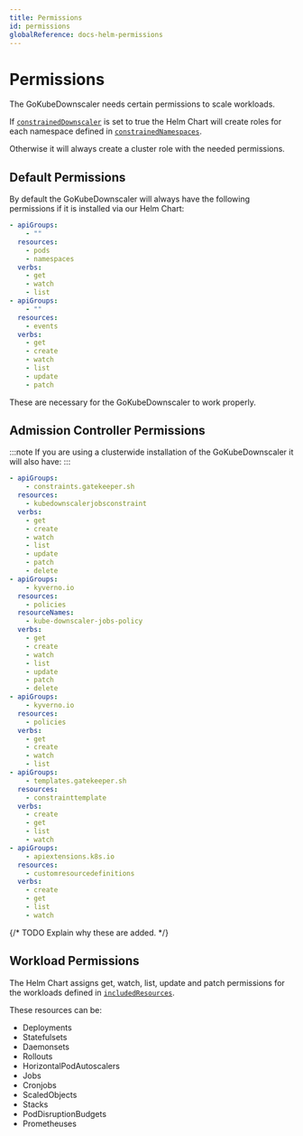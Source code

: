 ```yaml
---
title: Permissions
id: permissions
globalReference: docs-helm-permissions
---
```


# Permissions

The GoKubeDownscaler needs certain permissions to scale workloads.

If [`constrainedDownscaler`](ref:docs-helm-constrained-downscaler) is set to true
the Helm Chart will create roles for each namespace defined in [`constrainedNamespaces`](ref:docs-helm-constrained-namespaces).

Otherwise it will always create a cluster role with the needed permissions.

## Default Permissions

By default the GoKubeDownscaler will always have the following permissions if it is installed via our Helm Chart:

```yaml
- apiGroups:
    - ""
  resources:
    - pods
    - namespaces
  verbs:
    - get
    - watch
    - list
- apiGroups:
    - ""
  resources:
    - events
  verbs:
    - get
    - create
    - watch
    - list
    - update
    - patch
```

These are necessary for the GoKubeDownscaler to work properly.

## Admission Controller Permissions

:::note
If you are using a clusterwide installation of the GoKubeDownscaler it will also have:
:::

```yaml
- apiGroups:
    - constraints.gatekeeper.sh
  resources:
    - kubedownscalerjobsconstraint
  verbs:
    - get
    - create
    - watch
    - list
    - update
    - patch
    - delete
- apiGroups:
    - kyverno.io
  resources:
    - policies
  resourceNames:
    - kube-downscaler-jobs-policy
  verbs:
    - get
    - create
    - watch
    - list
    - update
    - patch
    - delete
- apiGroups:
    - kyverno.io
  resources:
    - policies
  verbs:
    - get
    - create
    - watch
    - list
- apiGroups:
    - templates.gatekeeper.sh
  resources:
    - constrainttemplate
  verbs:
    - create
    - get
    - list
    - watch
- apiGroups:
    - apiextensions.k8s.io
  resources:
    - customresourcedefinitions
  verbs:
    - create
    - get
    - list
    - watch
```

{/* TODO Explain why these are added. */}

## Workload Permissions

The Helm Chart assigns get, watch, list, update and patch permissions for the workloads defined in [`includedResources`](ref:docs-helm-included-resources).

These resources can be:

- Deployments
- Statefulsets
- Daemonsets
- Rollouts
- HorizontalPodAutoscalers
- Jobs
- Cronjobs
- ScaledObjects
- Stacks
- PodDisruptionBudgets
- Prometheuses

